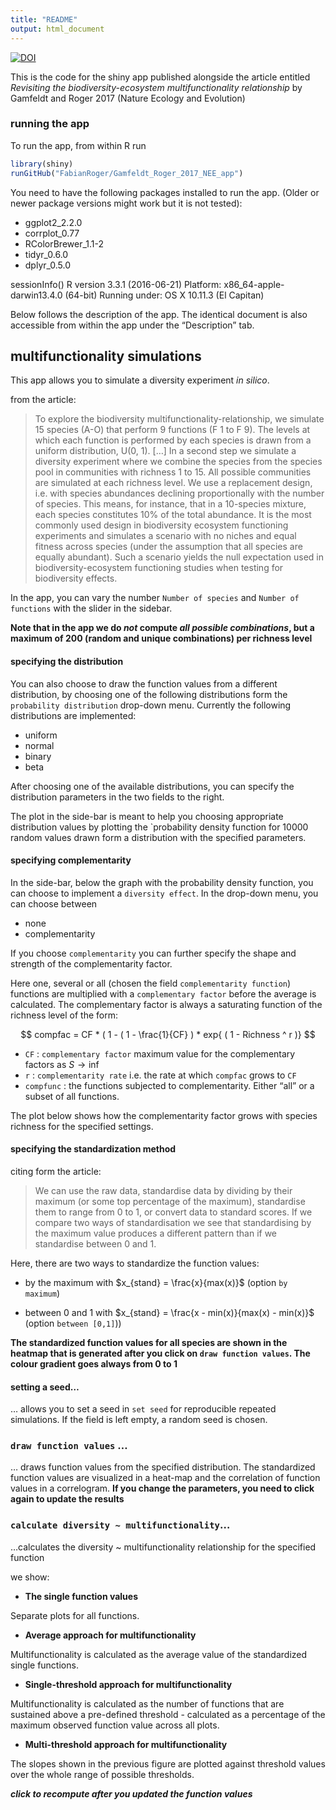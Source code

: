 ```yaml
---
title: "README"
output: html_document
---
```


[![DOI](https://zenodo.org/badge/87823234.svg)](https://zenodo.org/badge/latestdoi/87823234)

This is the code for the shiny app published alongside the article entitled *Revisiting the biodiversity-ecosystem multifunctionality relationship* by Gamfeldt and Roger 2017 (Nature Ecology and Evolution) 

### running the app

To run the app, from within R run

```r

library(shiny)
runGitHub("FabianRoger/Gamfeldt_Roger_2017_NEE_app")

```

You need to have the following packages installed to run the app. (Older or newer package versions might work but it is not tested):

+ ggplot2_2.2.0     
+ corrplot_0.77
+ RColorBrewer_1.1-2
+ tidyr_0.6.0        
+ dplyr_0.5.0  

sessionInfo()
R version 3.3.1 (2016-06-21)
Platform: x86_64-apple-darwin13.4.0 (64-bit)
Running under: OS X 10.11.3 (El Capitan)


Below follows the description of the app. The identical document is also accessible from within the app under the "Description" tab. 

## multifunctionality simulations

This app allows you to simulate a diversity experiment *in silico*. 

from the article: 

> To explore the biodiversity multifunctionality-relationship, we simulate 15 species (A-O) that perform 9 functions (F 1 to F 9). The levels at which each function is performed by each species is drawn from a uniform distribution, U(0, 1). [...] In a second step we simulate a diversity experiment where we combine the species from the species pool in communities with richness 1 to 15. All possible communities are simulated at each richness level. We use a replacement design, i.e. with species abundances declining proportionally with the number of species. This means, for instance, that in a 10-species mixture, each species constitutes 10% of the total abundance. It is the most commonly used design in biodiversity ecosystem functioning experiments and simulates a scenario with no niches and equal fitness across species (under the assumption that all species are equally abundant). Such a scenario yields the null expectation used in biodiversity-ecosystem functioning studies when testing for biodiversity effects.

In the app, you can vary the number `Number of species` and `Number of functions` with the slider in the sidebar. 

**Note that in the app we do *not* compute *all possible combinations*, but a maximum of 200 (random and unique combinations) per richness level** 

#### specifying the distribution

You can also choose to draw the function values from a different distribution, by choosing one of the following distributions form the `probability distribution` drop-down menu. Currently the following distributions are implemented:

+ uniform
+ normal
+ binary
+ beta

After choosing one of the available distributions, you can specify the distribution parameters in the two fields to the right. 

The plot in the side-bar is meant to help you choosing appropriate distribution values by plotting the `probability density function for 10000 random values drawn form a distribution with the specified parameters. 

#### specifying complementarity

In the side-bar, below the graph with the probability density function, you can choose to implement a `diversity effect`.  In the drop-down menu, you can choose between 

+ none
+ complementarity

If you choose `complementarity` you can further specify the shape and strength of the complementarity factor. 

Here one, several or all (chosen the field `complementarity function`) functions are multiplied with a `complementary factor` before the average is calculated. The complementary factor is always a saturating  function of the richness level of the form:

$$ compfac = CF * ( 1 - ( 1 - \frac{1}{CF} ) * exp{ ( 1 - Richness ^ r )} $$

  + `CF` : `complementary factor` maximum value for the complementary factors as $S \to \inf$
  + `r` : `complementarity rate`  i.e. the rate at which `compfac` grows to `CF`
  + `compfunc` : the functions subjected to complementarity. Either "all" or a subset of all functions. 
  
The plot below shows how the complementarity factor grows with species richness for the specified settings. 


#### specifying the standardization method

citing form the article:

>  We can use the raw data, standardise data by dividing by their maximum (or some top percentage of the maximum), standardise them to range from 0 to 1, or convert data to standard scores. If we compare two ways of standardisation we see that standardising by the maximum value produces a different pattern than if we standardise between 0 and 1.

Here, there are two ways to standardize the function values:

+ by the maximum with $x_{stand} = \frac{x}{max(x)}$ (option `by maximum`)

+ between 0 and 1 with $x_{stand} = \frac{x - min(x)}{max(x) - min(x)}$ (option `between [0,1]`))

**The standardized function values for all species are shown in the heatmap that is generated after you click on `draw function values`. The colour gradient goes always from 0 to 1**

#### setting a seed...

... allows you to set a seed in `set seed` for reproducible repeated simulations. If the field is left empty, a random seed is chosen. 

### `draw function values` ...

... draws function values from the specified distribution. The standardized function values are visualized in a heat-map and the correlation of function values in a correlogram. **If you change the parameters, you need to click again to update the results**

### `calculate diversity ~ multifunctionality`...

...calculates the diversity ~ multifunctionality relationship for the specified function 


we show:

+ **The single function values**

Separate plots for all functions. 

+ **Average approach for multifunctionality**

Multifunctionality is calculated as the average value of the standardized single functions.

+ **Single-threshold approach for multifunctionality**

Multifunctionality is calculated as the number of functions that are sustained above a pre-defined threshold - calculated as a percentage of the maximum observed function value across all plots.

+ **Multi-threshold approach for multifunctionality**

The slopes shown in the previous figure are plotted against threshold values over the whole range of possible thresholds.


***click to recompute after you updated the function values***








